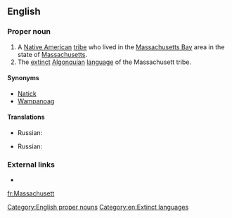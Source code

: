 ==English==

===Proper noun===
{{head|en|proper nouns}}

# A [[Native American]] [[tribe]] who lived in the [[Massachusetts Bay]] area in the state of [[Massachusetts]].
# The [[extinct]] [[Algonquian]] [[language]] of the Massachusett tribe.

====Synonyms====
{{checksense}}
* [[Natick]]
* [[Wampanoag]]

====Translations====
{{trans-top|tribe}}
* Russian: {{t|ru|массачусет|tr=}}
{{trans-mid}}
{{trans-bottom}}

{{trans-top|language}}
* Russian: {{t|ru|массачусетский|tr=}}
{{trans-mid}}
{{trans-bottom}}

===External links===
* {{ethnologue|code=wam}}

[[Category:English proper nouns]]
[[Category:en:Extinct languages]]

[[fr:Massachusett]]